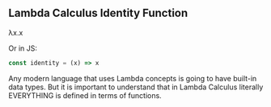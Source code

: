 ## Lambda Calculus Identity Function

λx.x

Or in JS:

```js
const identity = (x) => x
```

Any modern language that uses Lambda concepts is going
to have built-in data types. But it is important to understand
that in Lambda Calculus literally EVERYTHING is defined in terms
of functions.
